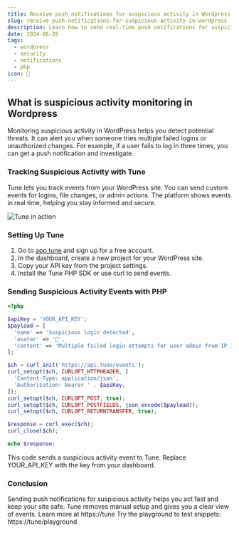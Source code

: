 ```yaml
---
title: Receive push notifications for suspicious activity in Wordpress
slug: receive-push-notifications-for-suspicious-activity-in-wordpress
description: Learn how to send real-time push notifications for suspicious activity on your WordPress site with Tune for improved security.
date: 2024-06-26
tags:
  - wordpress
  - security
  - notifications
  - php
icon: 🔔
---
```


## What is suspicious activity monitoring in Wordpress

Monitoring suspicious activity in WordPress helps you detect potential threats.
It can alert you when someone tries multiple failed logins or unauthorized changes.
For example, if a user fails to log in three times, you can get a push notification and investigate.

### Tracking Suspicious Activity with Tune

Tune lets you track events from your WordPress site.
You can send custom events for logins, file changes, or admin actions.
The platform shows events in real time, helping you stay informed and secure.

![Tune in action](https://tune/images/misc/ops-usage2.jpg)

### Setting Up Tune

1. Go to [app.tune](https://app.tune) and sign up for a free account.
2. In the dashboard, create a new project for your WordPress site.
3. Copy your API key from the project settings.
4. Install the Tune PHP SDK or use curl to send events.

### Sending Suspicious Activity Events with PHP

```php
<?php

$apiKey = 'YOUR_API_KEY';
$payload = [
  'name' => 'Suspicious login detected',
  'avatar' => '🚨',
  'content' => 'Multiple failed login attempts for user admin from IP 192.0.2.1'
];

$ch = curl_init('https://api.tune/events');
curl_setopt($ch, CURLOPT_HTTPHEADER, [
  'Content-Type: application/json',
  'Authorization: Bearer ' . $apiKey,
]);
curl_setopt($ch, CURLOPT_POST, true);
curl_setopt($ch, CURLOPT_POSTFIELDS, json_encode($payload));
curl_setopt($ch, CURLOPT_RETURNTRANSFER, true);

$response = curl_exec($ch);
curl_close($ch);

echo $response;
```

This code sends a suspicious activity event to Tune.
Replace YOUR_API_KEY with the key from your dashboard.

### Conclusion

Sending push notifications for suspicious activity helps you act fast and keep your site safe.
Tune removes manual setup and gives you a clear view of events.
Learn more at https://tune
Try the playground to test snippets: https://tune/playground